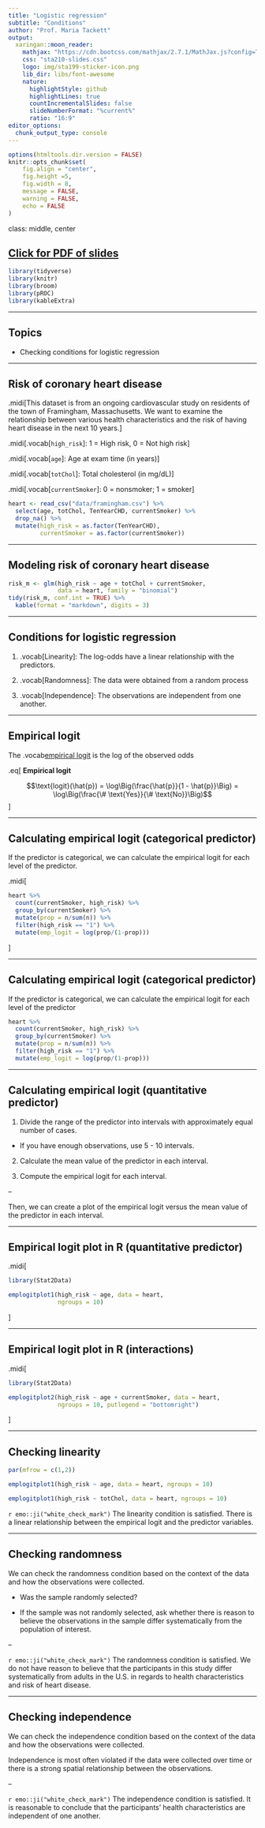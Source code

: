 ```yaml
---
title: "Logistic regression"
subtitle: "Conditions"
author: "Prof. Maria Tackett"
output:
  xaringan::moon_reader:
    mathjax: "https://cdn.bootcss.com/mathjax/2.7.1/MathJax.js?config=TeX-MML-AM_HTMLorMML"
    css: "sta210-slides.css"
    logo: img/sta199-sticker-icon.png
    lib_dir: libs/font-awesome
    nature:
      highlightStyle: github
      highlightLines: true
      countIncrementalSlides: false
      slideNumberFormat: "%current%" 
      ratio: "16:9"
editor_options: 
  chunk_output_type: console
---
```


```r
options(htmltools.dir.version = FALSE)
knitr::opts_chunk$set(
	fig.align = "center",
	fig.height =5,
	fig.width = 8,
	message = FALSE,
	warning = FALSE,
	echo = FALSE
)
```

class: middle, center

## [Click for PDF of slides](22-logistic-conditions.pdf)

```r
library(tidyverse)
library(knitr)
library(broom)
library(pROC) 
library(kableExtra)
```

---

## Topics

- Checking conditions for logistic regression

---

## Risk of coronary heart disease 

.midi[This dataset is from an ongoing cardiovascular study on residents of the town of Framingham, Massachusetts. We want to examine the relationship between various health characteristics and the risk of having heart disease in the next 10 years.]

.midi[.vocab[`high_risk`]: 1 = High risk, 0 = Not high risk]

.midi[.vocab[`age`]: Age at exam time (in years)]

.midi[.vocab[`totChol`]: Total cholesterol (in mg/dL)]

.midi[.vocab[`currentSmoker`]: 0 = nonsmoker; 1 = smoker]

```r
heart <- read_csv("data/framingham.csv") %>%
  select(age, totChol, TenYearCHD, currentSmoker) %>%
  drop_na() %>%
  mutate(high_risk = as.factor(TenYearCHD), 
         currentSmoker = as.factor(currentSmoker))
```

---

## Modeling risk of coronary heart disease

```r
risk_m <- glm(high_risk ~ age + totChol + currentSmoker, 
              data = heart, family = "binomial")
tidy(risk_m, conf.int = TRUE) %>% 
  kable(format = "markdown", digits = 3)
```

---

## Conditions for logistic regression

1. .vocab[Linearity]: The log-odds have a linear relationship with the predictors. 

2. .vocab[Randomness]: The data were obtained from a random process

3. .vocab[Independence]: The observations are independent from one another.


---

## Empirical logit

The .vocab[empirical logit] is the log of the observed odds

.eq[
**Empirical logit**

$$\text{logit}(\hat{p}) = \log\Big(\frac{\hat{p}}{1 - \hat{p}}\Big) = \log\Big(\frac{\# \text{Yes}}{\# \text{No}}\Big)$$ 
]

---

## Calculating empirical logit (categorical predictor)

If the predictor is categorical, we can calculate the empirical logit for each level of the predictor.

.midi[
```r
heart %>%
  count(currentSmoker, high_risk) %>%
  group_by(currentSmoker) %>%
  mutate(prop = n/sum(n)) %>%
  filter(high_risk == "1") %>%
  mutate(emp_logit = log(prop/(1-prop)))
```
]

---

## Calculating empirical logit (categorical predictor)

If the predictor is categorical, we can calculate the empirical logit for each level of the predictor

```r
heart %>%
  count(currentSmoker, high_risk) %>%
  group_by(currentSmoker) %>%
  mutate(prop = n/sum(n)) %>%
  filter(high_risk == "1") %>%
  mutate(emp_logit = log(prop/(1-prop)))
```

---

## Calculating empirical logit (quantitative predictor)

1. Divide the range of the predictor into intervals with approximately equal number of cases. 
  - If you have enough observations, use 5 - 10 intervals.
  
2. Calculate the mean value of the predictor in each interval. 

3. Compute the empirical logit for each interval.

--

Then, we can create a plot of the empirical logit versus the mean value of the predictor in each interval.

---

## Empirical logit plot in R (quantitative predictor)

.midi[
```r
library(Stat2Data)
```

```r
emplogitplot1(high_risk ~ age, data = heart, 
              ngroups = 10)
```
]

---

## Empirical logit plot in R (interactions)

.midi[
```r
library(Stat2Data)
```

```r
emplogitplot2(high_risk ~ age + currentSmoker, data = heart, 
              ngroups = 10, putlegend = "bottomright")
```
]

---

## Checking linearity 

```r
par(mfrow = c(1,2))

emplogitplot1(high_risk ~ age, data = heart, ngroups = 10)

emplogitplot1(high_risk ~ totChol, data = heart, ngroups = 10)
```

`r emo::ji("white_check_mark")` The linearity condition is satisfied. There is a linear relationship between the empirical logit and the predictor variables. 

---

## Checking randomness

We can check the randomness condition based on the context of the data and how the observations were collected. 

- Was the sample randomly selected?

- If the sample was not randomly selected, ask whether there is reason to believe the observations in the sample differ systematically from the population of interest. 

--

`r emo::ji("white_check_mark")` The randomness condition is satisfied. We do not have reason to believe that the participants in this study differ systematically from adults in the U.S.  in regards to health characteristics and risk of heart disease.


---

## Checking independence


We can check the independence condition based on the context of the data and how the observations were collected.

Independence is most often violated if the data were collected over time or there is a strong spatial relationship between the observations. 

--

`r emo::ji("white_check_mark")` The independence condition is satisfied. It is reasonable to conclude that the participants' health characteristics are independent of one another.

